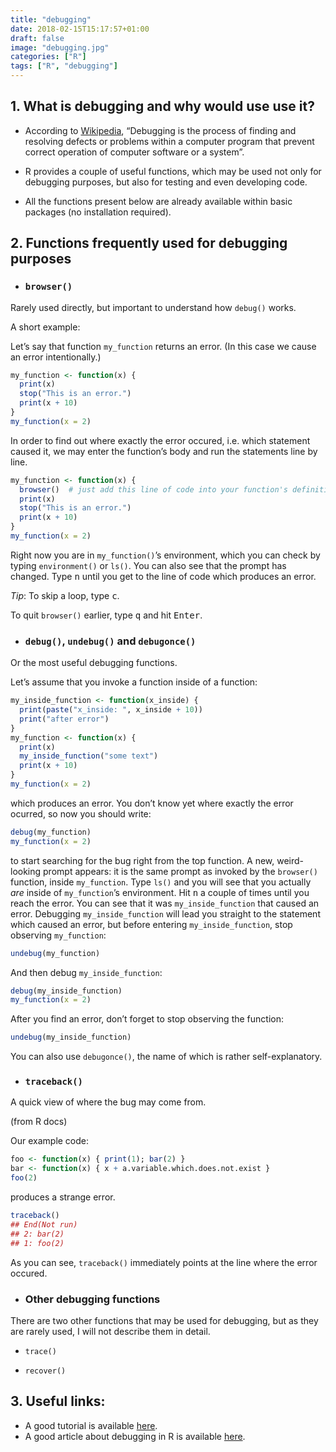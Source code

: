 ```yaml
---
title: "debugging"
date: 2018-02-15T15:17:57+01:00
draft: false
image: "debugging.jpg"
categories: ["R"]
tags: ["R", "debugging"]
---
```


## 1. What is debugging and why would use use it?

* According to [Wikipedia](https://en.wikipedia.org/wiki/Debugging), "Debugging is the process of finding and resolving defects or problems within a computer program that prevent correct operation of computer software or a system".

* R provides a couple of useful functions, which may be used not only for debugging purposes, but also for testing and even developing code.

* All the functions present below are already available within basic packages (no installation required).

## 2. Functions frequently used for debugging purposes

* ### `browser()` 

Rarely used directly, but important to understand how `debug()` works.

A short example:

Let's say that function `my_function` returns an error. (In this case we cause an error intentionally.)

```r
my_function <- function(x) {
  print(x)
  stop("This is an error.")
  print(x + 10)
}
my_function(x = 2)
```

In order to find out where exactly the error occured, i.e. which statement caused it, we may enter the function's body and run the statements line by line.
```r
my_function <- function(x) {
  browser()  # just add this line of code into your function's definition 
  print(x)
  stop("This is an error.")
  print(x + 10)
}
my_function(x = 2)
```
Right now you are in `my_function()`'s environment, which you can check by typing `environment()` or `ls()`. You can also see that the prompt has changed. Type <kbd>n</kbd> until you get to the line of code which produces an error.

*Tip*: To skip a loop, type <kbd>c</kbd>.

To quit `browser()` earlier, type <kbd>q</kbd> and hit <kbd>Enter</kbd>.

* ### `debug()`, `undebug()` and `debugonce()`

Or the most useful debugging functions.

Let's assume that you invoke a function inside of a function:

```r
my_inside_function <- function(x_inside) {
  print(paste("x_inside: ", x_inside + 10))
  print("after error")
}
my_function <- function(x) {
  print(x)
  my_inside_function("some text")
  print(x + 10)
}
my_function(x = 2)
```

which produces an error. You don't know yet where exactly the error ocurred, so now you should write:

```r
debug(my_function)
my_function(x = 2)
```

to start searching for the bug right from the top function. A new, weird-looking prompt appears: it is the same prompt as invoked by the `browser()` function, inside `my_function`. Type `ls()` and you will see that you actually *are* inside of `my_function`'s environment. Hit <kbd>n</kbd> a couple of times until you reach the error. You can see that it was `my_inside_function` that caused an error. Debugging `my_inside_function` will lead you straight to the statement which caused an error, but before entering `my_inside_function`, stop observing `my_function`:

```r
undebug(my_function)
```

And then debug `my_inside_function`:

```r
debug(my_inside_function)
my_function(x = 2)
```

After you find an error, don't forget to stop observing the function:

```r
undebug(my_inside_function)
```

You can also use `debugonce()`, the name of which is rather self-explanatory.

* ### `traceback()` 

A quick view of where the bug may come from.


(from R docs)


Our example code:
```r
foo <- function(x) { print(1); bar(2) }
bar <- function(x) { x + a.variable.which.does.not.exist }
foo(2)
```

produces a strange error.

```r
traceback()
## End(Not run)
## 2: bar(2)
## 1: foo(2)
```

As you can see, `traceback()` immediately points at the line where the error occured.


* ### Other debugging functions

There are two other functions that may be used for debugging, but as they are rarely used, I will not describe them in detail.

* `trace()` 

* `recover()`


## 3. Useful links:

* A good tutorial is available [here](https://www.youtube.com/watch?v=-yy_3htRHdU).
* A good article about debugging in R is available [here](http://seananderson.ca/2013/08/23/debugging-r.html).
